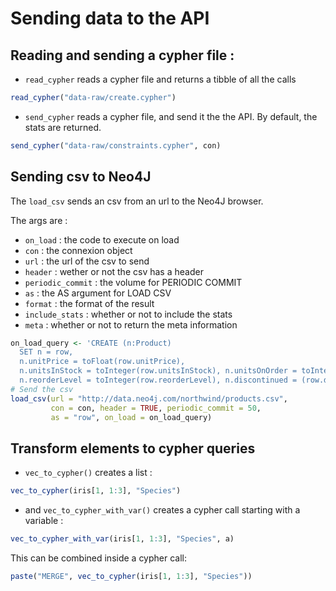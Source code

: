 # Sending data to the API {#send}

## Reading and sending a cypher file :

+ `read_cypher` reads a cypher file and returns a tibble of all the calls

```r
read_cypher("data-raw/create.cypher")
```

+ `send_cypher` reads a cypher file, and send it the the API. By default, the stats are returned. 

```r
send_cypher("data-raw/constraints.cypher", con)
```


## Sending csv to Neo4J

The `load_csv` sends an csv from an url to the Neo4J browser. 

The args are : 

+ `on_load` : the code to execute on load 
+ `con` : the connexion object 
+ `url` : the url of the csv to send
+ `header` : wether or not the csv has a header
+ `periodic_commit` : the volume for PERIODIC COMMIT
+ `as` : the AS argument for LOAD CSV
+ `format` : the format of the result 
+ `include_stats` : whether or not to include the stats 
+ `meta` : whether or not to return the meta information

```r
on_load_query <- 'CREATE (n:Product)
  SET n = row,
  n.unitPrice = toFloat(row.unitPrice),
  n.unitsInStock = toInteger(row.unitsInStock), n.unitsOnOrder = toInteger(row.unitsOnOrder),
  n.reorderLevel = toInteger(row.reorderLevel), n.discontinued = (row.discontinued <> "0");'
# Send the csv 
load_csv(url = "http://data.neo4j.com/northwind/products.csv", 
         con = con, header = TRUE, periodic_commit = 50, 
         as = "row", on_load = on_load_query)
```

## Transform elements to cypher queries

+ `vec_to_cypher()` creates a list : 

```r
vec_to_cypher(iris[1, 1:3], "Species")
```

+ and `vec_to_cypher_with_var()` creates a cypher call starting with a variable : 

```r
vec_to_cypher_with_var(iris[1, 1:3], "Species", a)
```

This can be combined inside a cypher call: 

```r
paste("MERGE", vec_to_cypher(iris[1, 1:3], "Species"))
```

